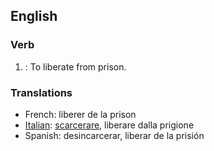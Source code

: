 ==English==

===Verb===
{{en-verb|disincarcerat|ing}}

# {{obsolete}}: To liberate from prison.

===Translations===
*French: liberer de la prison
*[[Italian]]: [[scarcerare]], liberare dalla prigione
*Spanish: desincarcerar, liberar de la prisión